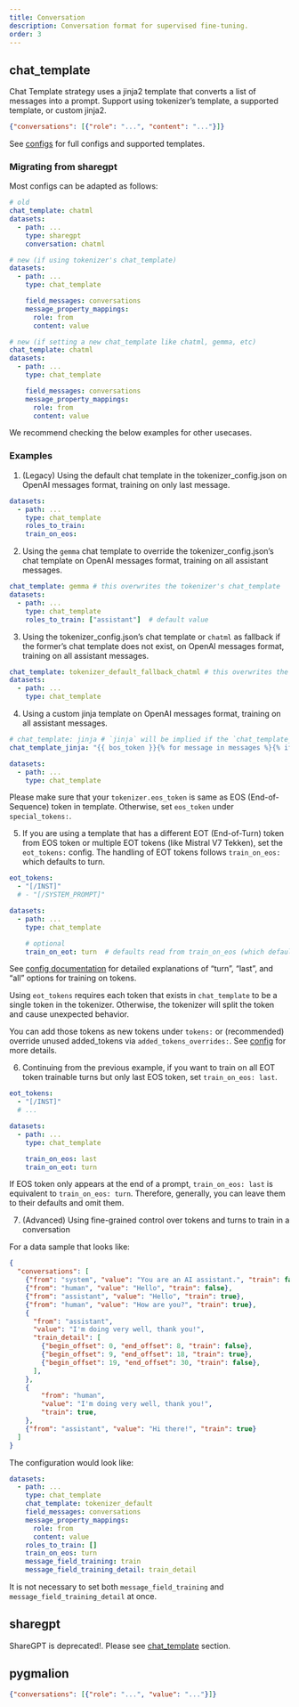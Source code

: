 ```yaml
---
title: Conversation
description: Conversation format for supervised fine-tuning.
order: 3
---
```


## chat_template

Chat Template strategy uses a jinja2 template that converts a list of messages into a prompt. Support using tokenizer's template, a supported template, or custom jinja2.

```.json
{"conversations": [{"role": "...", "content": "..."}]}
```

See [configs](../config.qmd) for full configs and supported templates.

### Migrating from sharegpt

Most configs can be adapted as follows:

```yaml
# old
chat_template: chatml
datasets:
  - path: ...
    type: sharegpt
    conversation: chatml

# new (if using tokenizer's chat_template)
datasets:
  - path: ...
    type: chat_template

    field_messages: conversations
    message_property_mappings:
      role: from
      content: value

# new (if setting a new chat_template like chatml, gemma, etc)
chat_template: chatml
datasets:
  - path: ...
    type: chat_template

    field_messages: conversations
    message_property_mappings:
      role: from
      content: value
```

We recommend checking the below examples for other usecases.

### Examples

1. (Legacy) Using the default chat template in the tokenizer_config.json on OpenAI messages format, training on only last message.

```yaml
datasets:
  - path: ...
    type: chat_template
    roles_to_train:
    train_on_eos:
```

2. Using the `gemma` chat template to override the tokenizer_config.json's chat template on OpenAI messages format, training on all assistant messages.

```yaml
chat_template: gemma # this overwrites the tokenizer's chat_template
datasets:
  - path: ...
    type: chat_template
    roles_to_train: ["assistant"]  # default value
```

3. Using the tokenizer_config.json's chat template or `chatml` as fallback if the former's chat template does not exist, on OpenAI messages format, training on all assistant messages.

```yaml
chat_template: tokenizer_default_fallback_chatml # this overwrites the tokenizer's chat_template
datasets:
  - path: ...
    type: chat_template
```

4. Using a custom jinja template on OpenAI messages format, training on all assistant messages.

```yaml
# chat_template: jinja # `jinja` will be implied if the `chat_template_jinja` is set and this field is empty
chat_template_jinja: "{{ bos_token }}{% for message in messages %}{% if (message['role'] == 'system') %}{{'<|system|>' + '\n' + message['content'] + '<|end|>' + '\n'}}{% elif (message['role'] == 'user') %}{{'<|user|>' + '\n' + message['content'] + '<|end|>' + '\n' + '<|assistant|>' + '\n'}}{% elif message['role'] == 'assistant' %}{{message['content'] + '<|end|>' + '\n'}}{% endif %}{% endfor %}"

datasets:
  - path: ...
    type: chat_template
```

::: {.callout-important}
Please make sure that your `tokenizer.eos_token` is same as EOS (End-of-Sequence) token in template. Otherwise, set `eos_token` under `special_tokens: `.
:::

5. If you are using a template that has a different EOT (End-of-Turn) token from EOS token or multiple EOT tokens (like Mistral V7 Tekken), set the `eot_tokens: ` config. The handling of EOT tokens follows `train_on_eos: ` which defaults to turn.

```yaml
eot_tokens:
  - "[/INST]"
  # - "[/SYSTEM_PROMPT]"

datasets:
  - path: ...
    type: chat_template

    # optional
    train_on_eot: turn  # defaults read from train_on_eos (which defaults to turn)
```

::: {.callout-tip}
See [config documentation](../config.qmd) for detailed explanations of "turn", "last", and "all" options for training on tokens.
:::

::: {.callout-note}
Using `eot_tokens` requires each token that exists in `chat_template` to be a single token in the tokenizer. Otherwise, the tokenizer will split the token and cause unexpected behavior.

You can add those tokens as new tokens under `tokens: ` or (recommended) override unused added_tokens via `added_tokens_overrides: `. See [config](../config.qmd) for more details.
:::

6. Continuing from the previous example, if you want to train on all EOT token trainable turns but only last EOS token, set `train_on_eos: last`.

```yaml
eot_tokens:
  - "[/INST]"
  # ...

datasets:
  - path: ...
    type: chat_template

    train_on_eos: last
    train_on_eot: turn
```

::: {.callout-tip}
If EOS token only appears at the end of a prompt, `train_on_eos: last` is equivalent to `train_on_eos: turn`. Therefore, generally, you can leave them to their defaults and omit them.
:::


7. (Advanced) Using fine-grained control over tokens and turns to train in a conversation

For a data sample that looks like:

```.json
{
  "conversations": [
    {"from": "system", "value": "You are an AI assistant.", "train": false},
    {"from": "human", "value": "Hello", "train": false},
    {"from": "assistant", "value": "Hello", "train": true},
    {"from": "human", "value": "How are you?", "train": true},
    {
      "from": "assistant",
      "value": "I'm doing very well, thank you!",
      "train_detail": [
        {"begin_offset": 0, "end_offset": 8, "train": false},
        {"begin_offset": 9, "end_offset": 18, "train": true},
        {"begin_offset": 19, "end_offset": 30, "train": false},
      ],
    },
    {
        "from": "human",
        "value": "I'm doing very well, thank you!",
        "train": true,
    },
    {"from": "assistant", "value": "Hi there!", "train": true}
  ]
}
```

The configuration would look like:

```yaml
datasets:
  - path: ...
    type: chat_template
    chat_template: tokenizer_default
    field_messages: conversations
    message_property_mappings:
      role: from
      content: value
    roles_to_train: []
    train_on_eos: turn
    message_field_training: train
    message_field_training_detail: train_detail
```

::: {.callout-tip}
It is not necessary to set both `message_field_training` and `message_field_training_detail` at once.
:::

## sharegpt

::: {.callout-important}
ShareGPT is deprecated!. Please see [chat_template](#chat_template) section.
:::

## pygmalion

```.json
{"conversations": [{"role": "...", "value": "..."}]}
```
